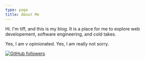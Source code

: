 ```yaml
---
type: page
title: About Me
---
```


Hi. I'm tiff, and this is my blog. It is a place for me to explore web developement, software engineering, and cold takes.

Yes, I am v opinionated. Yes, I am really not sorry.

<p>
  <a href="https://github.com/twhite96">
    <img alt="GitHub followers" src="https://img.shields.io/github/followers/twhite96?color=black&logo=Github&logoColor=white&style=for-the-badge" />
  </a>
</p>